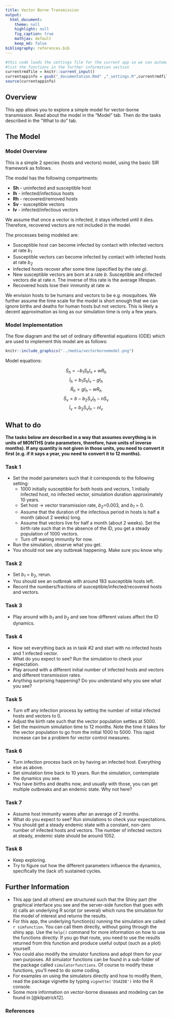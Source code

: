 ```yaml
---
title: Vector Borne Transmission 
output:
  html_document:
    theme: null
    highlight: null
    fig_caption: true
    mathjax: default 
    keep_md: false
bibliography: references.bib
---
```



```r
#this code loads the settings file for the current app so we can automatically 
#list the functions in the further information section
currentrmdfile = knitr::current_input() 
currentappinfo = gsub("_documentation.Rmd" ,"_settings.R",currentrmdfile)
source(currentappinfo)
```


## Overview {#shinytab1}
This app allows you to explore a simple model for vector-borne transmission. Read about the model in the "Model" tab. Then do the tasks described in the "What to do" tab.


## The Model {#shinytab2}

### Model Overview

This is a simple 2 species (hosts and vectors) model, using the basic SIR framework as follows.

The model has the following compartments:  

* **Sh** - uninfected and susceptible host 
* **Ih** - infected/infectious hosts
* **Rh** - recovered/removed hosts
* **Sv** - susceptible vectors
* **Iv** - infected/infectious vectors

We assume that once a vector is infected, it stays infected until it dies. Therefore, recovered vectors are not included in the model.


The processes being modeled are:

* Susceptible host can become infected by contact with infected vectors at rate _b~1~_ 
* Susceptible vectors can become infected by contact with infected hosts at rate _b~2~_ 
* Infected hosts recover after some time (specified by the rate _g_). 
* New susceptible vectors are born at a rate _b_. Susceptible and infected vectors die at rate _n_. The inverse of this rate is the average lifespan. 
* Recovered hosts lose their immunity at rate _w_.

We envision hosts to be humans and vectors to be e.g. mosquitoes. We further assume the time scale for the model is short enough that we can ignore births and deaths for human hosts but not vectors. This is likely a decent approximation as long as our simulation time is only a few years.


### Model Implementation
The flow diagram and the set of ordinary differential equations (ODE) which are used to implement this model are as follows:



```r
knitr::include_graphics("../media/vectorbornemodel.png")
```


Model equations:

$$\dot S_h = - b_1 S_h I_v + w R_h$$ 
$$\dot I_h = b_1 S_h I_v  - g I_h$$ 
$$\dot R_h = g I_h - w R_h$$
$$\dot S_v =b - b_2 S_v I_h - n S_v$$ 
$$\dot I_v = b_2 S_v I_h  - n I_v$$ 



## What to do {#shinytab3}

**The tasks below are described in a way that assumes everything is in units of MONTHS (rate parameters, therefore, have units of inverse months). If any quantity is not given in those units, you need to convert it first (e.g. if it says a year, you need to convert it to 12 months).**

### Task 1
* Set the model parameters such that it corresponds to the following setting: 
    * 1000 initially susceptible for both hosts and vectors, 1 initially infected host, no infected vector, simulation duration approximately 10 years.
    * Set host -> vector transmission rate, _b~2~_=0.003, and _b~1~_ = 0.
    * Assume that the duration of the infectious period in hosts is half a month (about 2 weeks) long. 
    * Assume that vectors live for half a month (about 2 weeks). Set the birth rate such that in the absence of the ID, you get a steady population of 1000 vectors.  
    * Turn off waning immunity for now.
* Run the simulation, observe what you get. 
* You should not see any outbreak happening. Make sure you know why.

### Task 2 
* Set _b~1~_ = _b~2~_, rerun. 
* You should see an outbreak with around 183 susceptible hosts left.
* Record the numbers/fractions of susceptible/infected/recovered hosts and vectors. 

### Task 3 
* Play around with _b~1~_ and _b~2~_ and see how different values affect the ID dynamics.

### Task 4 
* Now set everything back as in task #2 and start with no infected hosts and 1 infected vector. 
* What do you expect to see? Run the simulation to check your expectation.
* Play around with a different initial number of infected hosts and vectors and different transmission rates.
* Anything surprising happening? Do you understand why you see what you see?

### Task 5 
* Turn off any infection process by setting the number of initial infected hosts and vectors to 0. 
* Adjust the birth rate such that the vector population settles at 5000.
* Set the maximum simulation time to 12 months. Note the time it takes for the vector population to go from the initial 1000 to 5000. This rapid increase can be a problem for vector control measures.

### Task 6 
* Turn infection process back on by having an infected host. Everything else as above.
* Set simulation time back to 10 years. Run the simulation, contemplate the dynamics you see. 
* You have births and deaths now, and usually with those, you can get multiple outbreaks and an endemic state. Why not here?

### Task 7 
* Assume host immunity wanes after an average of 2 months. 
* What do you expect to see? Run simulations to check your expectations.
* You should get a steady endemic state with a constant, non-zero number of infected hosts and vectors. The number of infected vectors at steady, endemic state should be around 1052.

### Task 8 
* Keep exploring. 
* Try to figure out how the different parameters influence the dynamics, specifically the (lack of) sustained cycles.




## Further Information {#shinytab4}

* This app (and all others) are structured such that the Shiny part (the graphical interface you see and the server-side function that goes with it) calls an underlying R script (or several) which runs the simulation for the model of interest and returns the results.
* For this app, the underlying function(s) running the simulation are called ``r simfunction``. You can call them directly, without going through the shiny app. Use the `help()` command for more information on how to use the functions directly. If you go that route, you need to use the results returned from this function and produce useful output (such as a plot) yourself. 
* You could also modify the simulator functions and adopt them for your own purposes. All simulator functions can be found in a sub-folder of the package called `simulatorfunctions`. Of course to modify these functions, you'll need to do some coding.
* For examples on using the simulators directly and how to modify them, read the package vignette by typing `vignette('DSAIDE')` into the R console.
* Some more information on vector-borne diseases and modeling can be found in [@kilpatrick12].


### References


